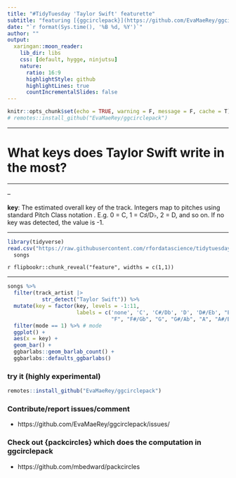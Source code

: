 ```yaml
---
title: "#TidyTuesday 'Taylor Swift' featurette"
subtitle: "featuring [{ggcirclepack}](https://github.com/EvaMaeRey/ggcirclepack) which is experimental"
date: "`r format(Sys.time(), '%B %d, %Y')`"
author: ""
output:
  xaringan::moon_reader:
    lib_dir: libs
    css: [default, hygge, ninjutsu]
    nature:
      ratio: 16:9
      highlightStyle: github
      highlightLines: true
      countIncrementalSlides: false
---
```





```r
knitr::opts_chunk$set(echo = TRUE, warning = F, message = F, cache = T)
# remotes::install_github("EvaMaeRey/ggcirclepack")
```

---


# What keys does Taylor Swift write in the most?

---




--

**key**: The estimated overall key of the track. Integers map to pitches using standard Pitch Class notation . E.g. 0 = C, 1 = C♯/D♭, 2 = D, and so on. If no key was detected, the value is -1.


---

```r
library(tidyverse)
read.csv("https://raw.githubusercontent.com/rfordatascience/tidytuesday/master/data/2020/2020-01-21/spotify_songs.csv") ->
  songs
```

`r flipbookr::chunk_reveal("feature", widths = c(1,1))`

---

```r
songs %>% 
  filter(track_artist |> 
           str_detect("Taylor Swift")) %>% 
  mutate(key = factor(key, levels = -1:11, 
                      labels = c('none', 'C', 'C#/Db', 'D', 'D#/Eb', "E",
                                 "F", "F#/Gb", "G", "G#/Ab", "A", "A#/Bb", "B"))) %>% 
  filter(mode == 1) %>% # mode 
  ggplot() + 
  aes(x = key) + 
  geom_bar() + 
  ggbarlabs::geom_barlab_count() +
  ggbarlabs::defaults_ggbarlabs()
```




### try it (highly experimental)

```r
remotes::install_github("EvaMaeRey/ggcirclepack")
```

### Contribute/report issues/comment

- https://github.com/EvaMaeRey/ggcirclepack/issues/

### Check out {packcircles} which does the computation in ggcirclepack

- https://github.com/mbedward/packcircles


